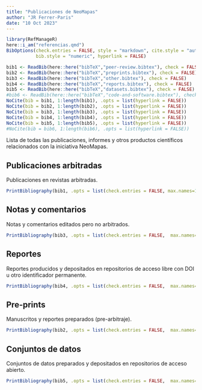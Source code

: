 ```yaml
---
title: "Publicaciones de NeoMapas"
author: "JR Ferrer-Paris"
date: "10 Oct 2023"
---
```


```r
library(RefManageR)
here::i_am("referencias.qmd")
BibOptions(check.entries = FALSE, style = "markdown", cite.style = "authoryear",
           bib.style = "numeric", hyperlink = FALSE)
```


```r
bib1 <- ReadBib(here::here("bibTeX","peer-review.bibtex"), check = FALSE)
bib2 <- ReadBib(here::here("bibTeX","preprints.bibtex"), check = FALSE)
bib3 <- ReadBib(here::here("bibTeX","other.bibtex"), check = FALSE)
bib4 <- ReadBib(here::here("bibTeX","reports.bibtex"), check = FALSE)
bib5 <- ReadBib(here::here("bibTeX","datasets.bibtex"), check = FALSE)
#bib6 <- ReadBib(here::here("bibTeX","code-and-software.bibtex"), check = FALSE)
NoCite(bib = bib1, 1:length(bib1), .opts = list(hyperlink = FALSE))
NoCite(bib = bib2, 1:length(bib2), .opts = list(hyperlink = FALSE))
NoCite(bib = bib3, 1:length(bib3), .opts = list(hyperlink = FALSE))
NoCite(bib = bib4, 1:length(bib4), .opts = list(hyperlink = FALSE))
NoCite(bib = bib5, 1:length(bib5), .opts = list(hyperlink = FALSE))
#NoCite(bib = bib6, 1:length(bib6), .opts = list(hyperlink = FALSE))
```

Lista de todas las publicaciones, informes y otros productos científicos relacionados con la iniciativa NeoMapas.


## Publicaciones arbitradas

Publicaciones en revistas arbitradas.

```r
PrintBibliography(bib1, .opts = list(check.entries = FALSE, max.names=100, sorting = "ydnt"))
```

## Notas y comentarios

Notas y comentarios editados pero no arbitrados.

```r
PrintBibliography(bib3, .opts = list(check.entries = FALSE,  max.names=100, sorting = "ydnt"))
```


## Reportes

Reportes producidos y depositados en repositorios de acceso libre con DOI u otro identificador permanente.

```r
PrintBibliography(bib4, .opts = list(check.entries = FALSE,  max.names=100, sorting = "ydnt"))
```

## Pre-prints

Manuscritos y reportes preparados (pre-arbitraje).

```r
PrintBibliography(bib2, .opts = list(check.entries = FALSE,  max.names=100, sorting = "ydnt"))
```


## Conjuntos de datos

Conjuntos de datos preparados y depositados en repositorios de acceso abierto.

```r
PrintBibliography(bib5, .opts = list(check.entries = FALSE,  max.names=100, sorting = "ydnt"))
```
